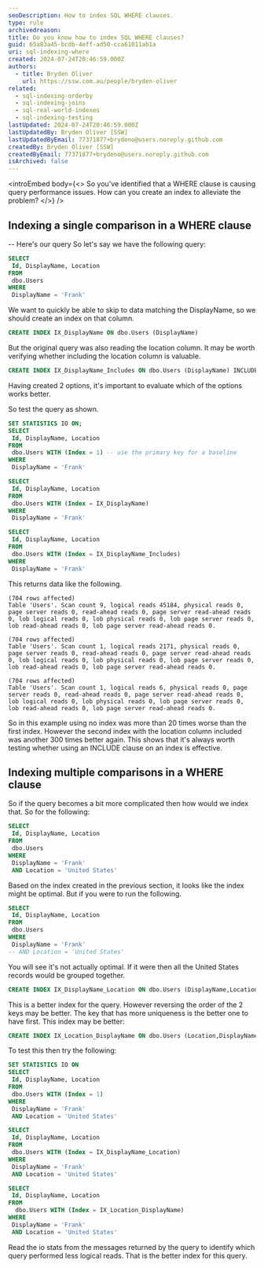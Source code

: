 ```yaml
---
seoDescription: How to index SQL WHERE clauses.
type: rule
archivedreason:
title: Do you know how to index SQL WHERE clauses?
guid: 65a83a45-bcdb-4eff-ad50-cca61011ab1a
uri: sql-indexing-where
created: 2024-07-24T20:46:59.000Z
authors:
  - title: Bryden Oliver
    url: https://ssw.com.au/people/bryden-oliver
related:
  - sql-indexing-orderby
  - sql-indexing-joins
  - sql-real-world-indexes
  - sql-indexing-testing
lastUpdated: 2024-07-24T20:46:59.000Z
lastUpdatedBy: Bryden Oliver [SSW]
lastUpdatedByEmail: 77371877+brydeno@users.noreply.github.com
createdBy: Bryden Oliver [SSW]
createdByEmail: 77371877+brydeno@users.noreply.github.com
isArchived: false
---
```


<introEmbed
  body={<>
So you've identified that a WHERE clause is causing query performance issues. How can you create an index to alleviate the problem?
  </>}
/>
## Indexing a single comparison in a WHERE clause

-- Here's our query
So let's say we have the following query:

```sql
SELECT
 Id, DisplayName, Location
FROM
 dbo.Users
WHERE
 DisplayName = 'Frank'
```

We want to quickly be able to skip to data matching the DisplayName, so we should create an index on that column.

```sql
CREATE INDEX IX_DisplayName ON dbo.Users (DisplayName)
```

But the original query was also reading the location column. It may be worth verifying whether including the location column is valuable.

```sql
CREATE INDEX IX_DisplayName_Includes ON dbo.Users (DisplayName) INCLUDE (Location)
```

Having created 2 options, it's important to evaluate which of the options works better.

So test the query as shown.

```sql
SET STATISTICS IO ON;
SELECT
 Id, DisplayName, Location
FROM
 dbo.Users WITH (Index = 1) -- use the primary key for a baseline
WHERE
 DisplayName = 'Frank'

SELECT
 Id, DisplayName, Location
FROM
 dbo.Users WITH (Index = IX_DisplayName)
WHERE
 DisplayName = 'Frank'

SELECT
 Id, DisplayName, Location
FROM
 dbo.Users WITH (Index = IX_DisplayName_Includes)
WHERE
 DisplayName = 'Frank'
```

This returns data like the following.

```text
(704 rows affected)
Table 'Users'. Scan count 9, logical reads 45184, physical reads 0, page server reads 0, read-ahead reads 0, page server read-ahead reads 0, lob logical reads 0, lob physical reads 0, lob page server reads 0, lob read-ahead reads 0, lob page server read-ahead reads 0.

(704 rows affected)
Table 'Users'. Scan count 1, logical reads 2171, physical reads 0, page server reads 0, read-ahead reads 0, page server read-ahead reads 0, lob logical reads 0, lob physical reads 0, lob page server reads 0, lob read-ahead reads 0, lob page server read-ahead reads 0.

(704 rows affected)
Table 'Users'. Scan count 1, logical reads 6, physical reads 0, page server reads 0, read-ahead reads 0, page server read-ahead reads 0, lob logical reads 0, lob physical reads 0, lob page server reads 0, lob read-ahead reads 0, lob page server read-ahead reads 0.
```

So in this example using no index was more than 20 times worse than the first index. However the second index with the location column included was another 300 times better again. This shows that it's always worth testing whether using an INCLUDE clause on an index is effective.

## Indexing multiple comparisons in a WHERE clause

So if the query becomes a bit more complicated then how would we index that. So for the following:

```sql
SELECT
 Id, DisplayName, Location
FROM
 dbo.Users
WHERE
 DisplayName = 'Frank'
 AND Location = 'United States'
```

Based on the index created in the previous section, it looks like the index might be optimal. But if you were to run the following.

```sql
SELECT
 Id, DisplayName, Location
FROM
 dbo.Users
WHERE
 DisplayName = 'Frank'
-- AND Location = 'United States'
```

You will see it's not actually optimal. If it were then all the United States records would be grouped together.

```sql
CREATE INDEX IX_DisplayName_Location ON dbo.Users (DisplayName,Location)
```

This is a better index for the query.
However reversing the order of the 2 keys may be better. The key that has more uniqueness is the better one to have first.
This index may be better:

```sql
CREATE INDEX IX_Location_DisplayName ON dbo.Users (Location,DisplayName)
```

To test this then try the following:

```sql
SET STATISTICS IO ON
SELECT
 Id, DisplayName, Location
FROM
 dbo.Users WITH (Index = 1)
WHERE
 DisplayName = 'Frank'
 AND Location = 'United States'

SELECT
 Id, DisplayName, Location
FROM
 dbo.Users WITH (Index = IX_DisplayName_Location)
WHERE
 DisplayName = 'Frank'
 AND Location = 'United States'

SELECT
 Id, DisplayName, Location
FROM
  dbo.Users WITH (Index = IX_Location_DisplayName)
WHERE
 DisplayName = 'Frank'
 AND Location = 'United States'
```

Read the io stats from the messages returned by the query to identify which query performed less logical reads. That is the better index for this query.
